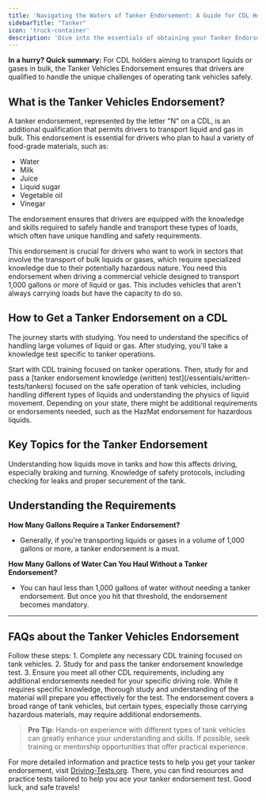 ```yaml
---
title: 'Navigating the Waters of Tanker Endorsement: A Guide for CDL Holders'
sidebarTitle: "Tanker"
icon: 'truck-container'
description: 'Dive into the essentials of obtaining your Tanker Endorsement for CDL. Our guide covers all you need to know about training, exams, and regulations to safely transport liquids and gases. Get started and fuel your driving career today!'
---
```


<Tip>**In a hurry? Quick summary:** For CDL holders aiming to transport liquids or gases in bulk, the Tanker Vehicles Endorsement ensures that drivers are qualified to handle the unique challenges of operating tank vehicles safely.</Tip>

## What is the Tanker Vehicles Endorsement?
A tanker endorsement, represented by the letter "N" on a CDL, is an additional qualification that permits drivers to transport liquid and gas in bulk. This endorsement is essential for drivers who plan to haul a variety of food-grade materials, such as:
  - Water
  - Milk
  - Juice
  - Liquid sugar
  - Vegetable oil
  - Vinegar

The endorsement ensures that drivers are equipped with the knowledge and skills required to safely handle and transport these types of loads, which often have unique handling and safety requirements.


<AccordionGroup>
  <Accordion title="Why Get a Tanker Endorsement?">
    This endorsement is crucial for drivers who want to work in sectors that involve the transport of bulk liquids or gases, which require specialized knowledge due to their potentially hazardous nature.
  </Accordion>

<Accordion title="When is a Tanker Endorsement Required?">
You need this endorsement when driving a commercial vehicle designed to transport 1,000 gallons or more of liquid or gas. This includes vehicles that aren't always carrying loads but have the capacity to do so.
</Accordion>
</AccordionGroup>

## How to Get a Tanker Endorsement on a CDL
The journey starts with studying. You need to understand the specifics of handling large volumes of liquid or gas. After studying, you'll take a knowledge test specific to tanker operations.

<Steps>
  <Step title="Pass the Tanker Knowledge Test">
    Start with CDL training focused on tanker operations. Then, study for and pass a [tanker endorsement knowledge (written) test](/essentials/written-tests/tankers) focused on the safe operation of tank vehicles, including handling different types of liquids and understanding the physics of liquid movement. 
  </Step>

  <Step title="Meet Additional Requirements">
    Depending on your state, there might be additional requirements or endorsements needed, such as the HazMat endorsement for hazardous liquids.
  </Step>
</Steps>

## Key Topics for the Tanker Endorsement

<CardGroup cols={2}>
  <Card title="Liquid Dynamics" icon="water-arrow-up">
    Understanding how liquids move in tanks and how this affects driving, especially braking and turning.
  </Card>

  <Card title="Safety Precautions" icon="shield">
    Knowledge of safety protocols, including checking for leaks and proper securement of the tank.
  </Card>
</CardGroup>

## Understanding the Requirements

**How Many Gallons Require a Tanker Endorsement?**
- Generally, if you're transporting liquids or gases in a volume of 1,000 gallons or more, a tanker endorsement is a must.

**How Many Gallons of Water Can You Haul Without a Tanker Endorsement?**
- You can haul less than 1,000 gallons of water without needing a tanker endorsement. But once you hit that threshold, the endorsement becomes mandatory.

---

## FAQs about the Tanker Vehicles Endorsement

<AccordionGroup>
  
  <Accordion title="How Do I Get My Tanker Endorsement?">
  Follow these steps:
  1. Complete any necessary CDL training focused on tank vehicles.
  2. Study for and pass the tanker endorsement knowledge test.
  3. Ensure you meet all other CDL requirements, including any additional endorsements needed for your specific driving role.
  </Accordion>
  
  <Accordion title="Is the Tanker Endorsement challenging?">
    While it requires specific knowledge, thorough study and understanding of the material will prepare you effectively for the test.
  </Accordion>

  <Accordion title="Does the endorsement apply to all tank vehicles?">
    The endorsement covers a broad range of tank vehicles, but certain types, especially those carrying hazardous materials, may require additional endorsements.
  </Accordion>
</AccordionGroup>

> **Pro Tip**: Hands-on experience with different types of tank vehicles can greatly enhance your understanding and skills. If possible, seek training or mentorship opportunities that offer practical experience.

For more detailed information and practice tests to help you get your tanker endorsement, visit [Driving-Tests.org](https://driving-tests.org). There, you can find resources and practice tests tailored to help you ace your tanker endorsement test. Good luck, and safe travels!

<Snippet file="cdl-premium.mdx" />

<Snippet file="cdl-premium.mdx" />